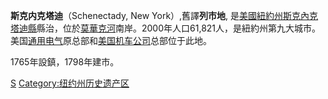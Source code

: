 {{noteTA
|1=zh-hans:斯克内克塔迪;zh-hant:斯克內克塔迪;zh-tw:斯克內塔第;
}}
{{Redirect|斯克內克塔迪|同名的县|斯克內克塔迪縣 (紐約州)}}
{{Link style|time=2015-12-12T02:12:25+00:00}}
{{Infobox Settlement
|official_name            = 纽约州斯克内克塔迪市
|settlement_type          = 市
|nickname                 = The Electric City
|motto                    = 
|image_skyline            = Schenectady, New York 1955 Yellow Book.jpg|thumb|250px|right
|imagesize                = 
|image_caption            = [[Union_College|Union College]]'s Nott Memorial, one of the most recognized buildings in Schenectady
|image_flag               = 
|image_map                = Map of New York highlighting Schenectady County.svg
|mapsize                  = 250x200px
|map_caption              = 纽约州斯克内克塔迪县位置
|image_map1               = 
|mapsize1                 = 
|map_caption1             = 
|subdivision_type         = 國家
|subdivision_type1        = 州域
|subdivision_type2        = 县
|subdivision_name         = [[美利堅合眾國|美利堅合眾國]]
|subdivision_name1        = [[紐約州|紐約州]]
|subdivision_name2        = [[斯克内克塔迪县_(纽约州)|斯克内克塔迪县]]
|government_type          = 
|leader_title             = [[市長|市長]]
|leader_name              = [[Brian_Stratton|Brian Stratton]]
|established_title        = 建立
|established_title2       = 設市
|established_date         = 1765
|established_date2        = 1798
|area_magnitude           = 
|area_total_sq_mi         = 11.0
|area_total_km2           = 28.5
|area_land_sq_mi          = 10.9
|area_land_km2            = 28.1
|area_water_sq_mi         = 0.1
|area_water_km2           = 1.27
|area_water_percent       = 
|population_as_of         = 2000
|population_total         = 61,821
|population_metro         = 850,957
|population_CSA = 1,147,850
|population_density_km2   = 2200.4
|population_density_sq_mi = 5699
|timezone                 = [[:en:Eastern_Standard_Time_Zone|EST]]
|utc_offset               = -5
|timezone_DST             = [[:en:Eastern_Daylight_Time|EDT]]
|utc_offset_DST           = -4
|latd = 42 |latm = 48 |lats = 15 |latNS = N
|longd = 73 |longm = 55 |longs = 45 |longEW = W
|elevation_m              = 74
|elevation_ft             = 211-275
|area_code                = [[:en:Area_code_518|518]]
|blank_name               = [[:en:Federal_Information_Processing_Standard|FIPS code]]
|blank_info               = 36-65508
|blank1_name              = [[:en:Geographic_Names_Information_System|GNIS]] feature ID
|blank1_info              = 0964570
|footnotes                = 
|website                  = http://www.cityofschenectady.com
}}
'''斯克内克塔迪'''（Schenectady, New York）,舊譯'''列市地''', 是[[美國|美國]][[紐約州|紐約州]][[斯克內克塔迪縣_(紐約州)|斯克內克塔迪縣]]縣治，位於[[莫華克河|莫華克河]]南岸。2000年人口61,821人，是紐約州第九大城市。美国[[通用电气|通用电气]]原总部和[[美国机车公司|美国机车公司]]总部位于此地。

1765年設鎮，1798年建市。
{{New York}}

{{Authority control}}
[[Category:紐約州城市|S]]
[[Category:纽约州历史遗产区|Category:纽约州历史遗产区]]